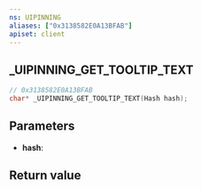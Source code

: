 ```yaml
---
ns: UIPINNING
aliases: ["0x3138582E0A13BFAB"]
apiset: client
---
```

## _UIPINNING_GET_TOOLTIP_TEXT

```c
// 0x3138582E0A13BFAB
char* _UIPINNING_GET_TOOLTIP_TEXT(Hash hash);
```


## Parameters
* **hash**:

## Return value